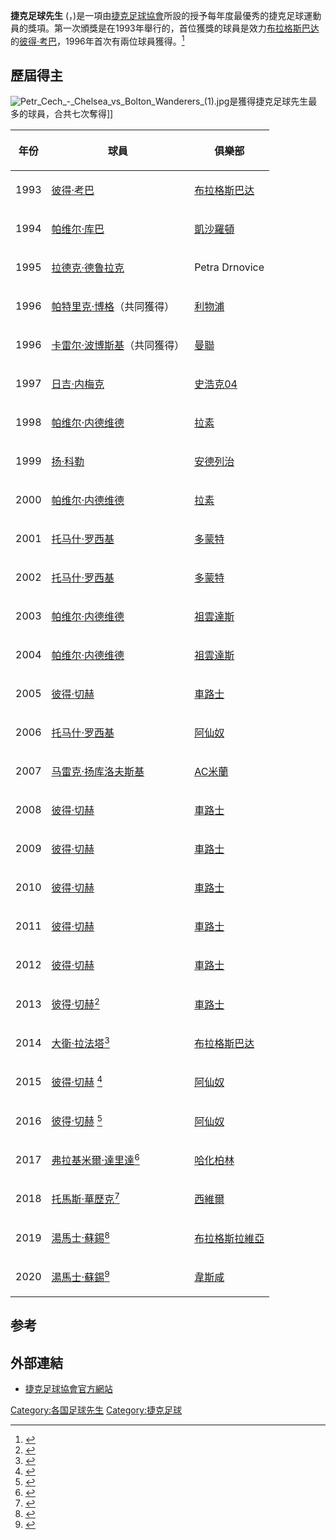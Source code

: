 '''捷克足球先生''' ({{lang-en|Czech Footballer of the Year}}，{{lang-cs|Fotbalista roku}})是一項由[[捷克足球協會|捷克足球協會]]所設的授予每年度最優秀的捷克足球運動員的獎項。第一次頒獎是在1993年舉行的，首位獲獎的球員是效力[[布拉格斯巴达|布拉格斯巴达]]的[[彼得·考巴|彼得·考巴]]，1996年首次有兩位球員獲得。<ref name=Rohr>{{cite book |last1=Rohr|first1=Bernd|last2=Günter|first2=Simon|title=Fotbal - velký lexikon: osobnosti, kluby, názvosloví|year=2006|publisher=Grada Publishing|location=Prague|language=cs|isbn=80-247-1158-3|page=142}}</ref>

==歷屆得主==
[[File:Petr_Cech_-_Chelsea_vs_Bolton_Wanderers_(1).jpg|thumb]]是獲得捷克足球先生最多的球員，合共七次奪得]]
{|class="sortable wikitable" style="text-align: center;"
|-
!年份
!球員!!俱樂部
|-
|  1993 ||align=left| [[彼得·考巴|彼得·考巴]] || align=left| {{flagicon|CZE}} [[布拉格斯巴达|布拉格斯巴达]] 
|-
|  1994 || align=left| [[帕维尔·库巴|帕维尔·库巴]] || align=left| {{flagicon|GER}} [[凱沙羅頓|凱沙羅頓]] 
|-
|  1995 || align=left| [[拉德克·德鲁拉克|拉德克·德鲁拉克]] || align=left| {{flagicon|CZE}} Petra Drnovice 
|-
|  1996 || align=left| [[帕特里克·博格|帕特里克·博格]]（共同獲得） || align=left| {{flagicon|ENG}} [[利物浦足球會|利物浦]] 
|-
|  1996 || align=left| [[卡雷尔·波博斯基|卡雷尔·波博斯基]]（共同獲得）|| align=left| {{flagicon|ENG}} [[曼聯|曼聯]] 
|-
|  1997 || align=left| [[日吉·内梅克|日吉·内梅克]] || align=left| {{flagicon|GER}} [[史浩克04|史浩克04]] 
|-
|  1998 || align=left| [[帕维尔·内德维德|帕维尔·内德维德]] || align=left| {{flagicon|ITA}} [[拉素足球會|拉素]] 
|-
|  1999 || align=left| [[扬·科勒|扬·科勒]] || align=left| {{flagicon|BEL}} [[安德列治|安德列治]] 
|-
|  2000 || align=left| [[帕维尔·内德维德|帕维尔·内德维德]] || align=left| {{flagicon|ITA}} [[拉素足球會|拉素]] 
|-
|  2001 || align=left| [[托马什·罗西基|托马什·罗西基]] || align=left| {{flagicon|GER}} [[多蒙特足球會|多蒙特]] 
|-
|  2002 || align=left| [[托马什·罗西基|托马什·罗西基]] || align=left| {{flagicon|GER}} [[多蒙特足球會|多蒙特]] 
|-
|  2003 || align=left| [[帕维尔·内德维德|帕维尔·内德维德]] || align=left| {{flagicon|ITA}} [[祖雲達斯|祖雲達斯]] 
|-
|  2004 || align=left| [[帕维尔·内德维德|帕维尔·内德维德]] || align=left| {{flagicon|ITA}} [[祖雲達斯|祖雲達斯]] 
|-
|  2005 || align=left| [[彼得·切赫|彼得·切赫]] || align=left| {{flagicon|ENG}} [[車路士|車路士]] 
|-
|  2006 || align=left| [[托马什·罗西基|托马什·罗西基]] || align=left| {{flagicon|ENG}} [[阿仙奴|阿仙奴]] 
|-
|  2007 || align=left| [[马雷克·扬库洛夫斯基|马雷克·扬库洛夫斯基]] || align=left| {{flagicon|ITA}} [[AC米蘭|AC米蘭]] 
|-
|  2008 || align=left| [[彼得·切赫|彼得·切赫]] || align=left| {{flagicon|ENG}} [[車路士|車路士]] 
|-
|  2009 || align=left| [[彼得·切赫|彼得·切赫]] || align=left| {{flagicon|ENG}} [[車路士|車路士]] 
|-
|  2010 || align=left| [[彼得·切赫|彼得·切赫]] || align=left| {{flagicon|ENG}} [[車路士|車路士]] 
|-
|  2011 || align=left| [[彼得·切赫|彼得·切赫]] || align=left| {{flagicon|ENG}} [[車路士|車路士]] 
|-
|  2012 || align=left| [[彼得·切赫|彼得·切赫]] || align=left| {{flagicon|ENG}} [[車路士|車路士]] 
|-
|  2013 || align=left| [[彼得·切赫|彼得·切赫]]<ref name="UEFA">{{cite web|title=Čech named Czech player of the year again|url=http://www.uefa.com/memberassociations/association=ger/news/newsid=2067299.html|publisher=uefa.com|accessdate=2014-03-03|date=2014-03-03|archive-date=2019-11-30|archive-url=https://web.archive.org/web/20191130184358/https://www.uefa.com/memberassociations/association=ger/news/newsid=2067299.html|dead-url=no}}</ref> || align=left| {{flagicon|ENG}} [[車路士|車路士]] 
|-
|  2014 || align=left| [[大衛·拉法塔|大衛·拉法塔]]<ref name="idnes15">{{cite web|title=Čechova vláda po letech skončila, fotbalistou roku je střelec Lafata|url=http://fotbal.idnes.cz/david-lafata-je-poprve-ceskym-fotbalistou-roku-fla-/fot_reprez.aspx?c=A150329_163649_fot_reprez_dc|publisher=idnes.cz|accessdate=2015-03-29|date=2015-03-29|archive-date=2018-08-30|archive-url=https://web.archive.org/web/20180830110216/https://fotbal.idnes.cz/david-lafata-je-poprve-ceskym-fotbalistou-roku-fla-/fot_reprez.aspx?c=A150329_163649_fot_reprez_dc|dead-url=no}}</ref> || align=left| {{flagicon|CZE}} [[布拉格斯巴达|布拉格斯巴达]] 
|-
|  2015 || align=left| [[彼得·切赫|彼得·切赫]] <ref>{{cite web|title=Fotbalistou roku je Čech, do Síně slávy vstoupili mistři Evropy a Nedvěd|url=http://fotbal.idnes.cz/fotbalistou-roku-2015-se-stal-petr-cech-ds5-/fot_reprez.aspx?c=A160321_174631_fot_reprez_pes|publisher=iDNES.cz|language=cs|date=2016-03-21|accessdate=2016-05-07|archive-date=2018-08-30|archive-url=https://web.archive.org/web/20180830142307/https://fotbal.idnes.cz/fotbalistou-roku-2015-se-stal-petr-cech-ds5-/fot_reprez.aspx?c=A160321_174631_fot_reprez_pes|dead-url=no}}</ref>|| align=left| {{flagicon|ENG}} [[阿仙奴|阿仙奴]] 
|-
|  2016 || align=left| [[彼得·切赫|彼得·切赫]] <ref>{{cite web|title=Fotbalistou roku je znovu Čech, mezi trenéry skončila Vrbova série|url=https://fotbal.idnes.cz/anketu-fotbalista-roku-2016-vyhral-petr-cech-fjk-/fot_reprez.aspx?c=A170320_154157_fot_reprez_pes|publisher=iDNES.cz|language=cs|date=21 March 2017|accessdate=28 March 2017|archive-date=2018-08-30|archive-url=https://web.archive.org/web/20180830074018/https://fotbal.idnes.cz/anketu-fotbalista-roku-2016-vyhral-petr-cech-fjk-/fot_reprez.aspx?c=A170320_154157_fot_reprez_pes|dead-url=no}}</ref>|| align=left| {{flagicon|ENG}} [[阿仙奴|阿仙奴]] 
|-
|  2017 || align=left| [[弗拉基米爾·達里達|弗拉基米爾·達里達]]<ref>{{cite news|url=https://fotbal.idnes.cz/anketa-fotbalista-roku-vitez-vladimir-darida-fnn-/fot_reprez.aspx?c=A180319_142046_fot_reprez_jic|title=Překvapení ve Fotbalistovi roku. Čechova vláda končí, zvítězil Darida|language=cs|work=idnes.cz|publisher=Mladá fronta DNES|date=2018-03-19|accessdate=19 March 2018|archive-url=https://web.archive.org/web/20180830074010/https://fotbal.idnes.cz/anketa-fotbalista-roku-vitez-vladimir-darida-fnn-/fot_reprez.aspx?c=A180319_142046_fot_reprez_jic|archive-date=2018-08-30|dead-url=yes}}</ref> || align=left|{{flagicon|GER}} [[哈化柏林|哈化柏林]] 
|-
|2018||align=left|[[托馬斯·瓦茨利克|托馬斯·華歷克]]<ref>{{cite news|url=https://isport.blesk.cz/clanek/fotbal/360640/fotbalistou-roku-je-vaclik-sesadil-daridu-vyhral-jako-ctvrty-brankar.html|title=Fotbalistou roku je Vaclík! Sesadil Daridu, vyhrál jako čtvrtý brankář|language=cs|work=isport.blesk.cz|publisher=CNC|date=2019-03-19|access-date=19 March 2019|archive-url=https://web.archive.org/web/20190319035618/https://isport.blesk.cz/clanek/fotbal/360640/fotbalistou-roku-je-vaclik-sesadil-daridu-vyhral-jako-ctvrty-brankar.html|archive-date=2019-03-19|url-status=dead}}</ref></center> || align=left|{{flagicon|Spain}} [[塞維利亞足球俱樂部|西維爾]]
|-
|2019||align=left|[[托馬斯·索塞克|湯馬士·蘇錫]]<ref>{{cite news|url=https://isport.blesk.cz/clanek/fotbal/377340/soucek-jasnym-kralem-zaloznik-se-po-skvele-sezone-stal-fotbalistou-roku.html|title=Souček jasným KRÁLEM! Záložník se po skvělé sezoně stal Fotbalistou roku|language=cs|work=isport.blesk.cz|publisher=CNC|date=2020-03-23|access-date=2020-03-23|archive-date=2022-03-06|archive-url=https://web.archive.org/web/20220306120046/https://isport.blesk.cz/clanek/fotbal/377340/soucek-jasnym-kralem-zaloznik-se-po-skvele-sezone-stal-fotbalistou-roku.html}}</ref></center> || align=left|{{flagicon|Czech Republic}} [[布拉格斯拉維亞體育俱樂部|布拉格斯拉維亞]] 
|-
|2020||align=left|[[托馬斯·索塞克|湯馬士·蘇錫]]<ref>{{cite news|url=https://www.sport.cz/fotbal/ostatni/clanek/2228191-soucek-znovu-kralem-ceskeho-fotbalu-trpisovsky-nejlepsim-trenerem-zima-nejvetsim-talentem.html|title=Souček znovu králem českého fotbalu, Trpišovský nejlepším trenérem, Zima největším talentem|language=cs|work=sport.cz|publisher=Právo|date=2021-03-23|access-date=2021-03-23|archive-date=2021-06-03|archive-url=https://web.archive.org/web/20210603165927/https://www.sport.cz/fotbal/ostatni/clanek/2228191-soucek-znovu-kralem-ceskeho-fotbalu-trpisovsky-nejlepsim-trenerem-zima-nejvetsim-talentem.html}}</ref></center> || align=left|{{flagicon|England}} [[韋斯咸|韋斯咸]]  
|}

== 参考 ==
{{reflist}}

== 外部連結 ==
* {{cs icon}} [http://nv.fotbal.cz/fotbalista-roku/historie/index.php 捷克足球協會官方網站] {{Wayback|url=http://nv.fotbal.cz/fotbalista-roku/historie/index.php |date=20181003074446 }}

[[Category:各国足球先生|Category:各国足球先生]]
[[Category:捷克足球|Category:捷克足球]]